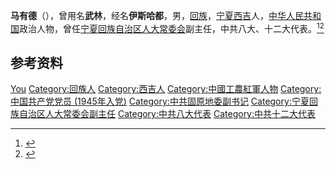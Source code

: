 '''马有德'''（{{bd|1921年|1月|2015年|12月4日}}），曾用名'''武林'''，经名'''伊斯哈都'''，男，[[回族|回族]]，[[宁夏|宁夏]][[西吉|西吉]]人，[[中华人民共和国|中华人民共和国]]政治人物，曾任[[宁夏回族自治区人大常委会|宁夏回族自治区人大常委会]]副主任，中共八大、十二大代表。<ref>{{cite book|title=宁夏百科全书|author=《宁夏百科全书》编纂委员会编|publisher=宁夏人民出版社|year=1998|isbn=|location=|page=}}</ref><ref>{{Cite web|title=宁夏回族自治区人大常委会原副主任马有德逝世，享年95岁|url=http://www.thepaper.cn/newsDetail_forward_1405552|accessdate=2020-07-22|work=宁夏日报|archive-date=2020-07-22|archive-url=https://web.archive.org/web/20200722015207/http://www.thepaper.cn/newsDetail_forward_1405552|dead-url=no}}</ref>

== 参考资料 ==
{{reflist}}

{{中国人物小作品}}

{{Authority control}}
{{DEFAULTSORT:Ma马}}
[[Category:马姓|You]]
[[Category:回族人|Category:回族人]]
[[Category:西吉人|Category:西吉人]]
[[Category:中國工農紅軍人物|Category:中國工農紅軍人物]]
[[Category:中国共产党党员_(1945年入党)|Category:中国共产党党员 (1945年入党)]]
[[Category:中共固原地委副书记|Category:中共固原地委副书记]]
[[Category:宁夏回族自治区人大常委会副主任|Category:宁夏回族自治区人大常委会副主任]]
[[Category:中共八大代表|Category:中共八大代表]]
[[Category:中共十二大代表|Category:中共十二大代表]]
